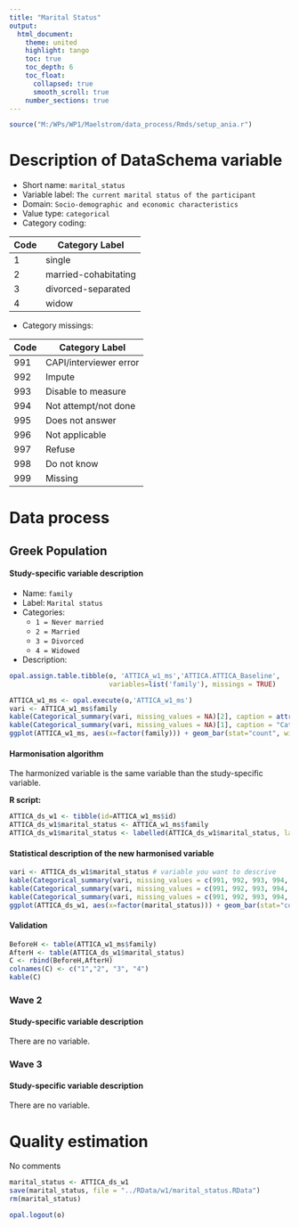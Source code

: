 ```yaml
---
title: "Marital Status"
output: 
  html_document:
    theme: united
    highlight: tango
    toc: true
    toc_depth: 6
    toc_float:
      collapsed: true
      smooth_scroll: true
    number_sections: true
---
```


<!-- ########################################################## --> 

<!-- # Installation, loading packages -->
<!-- **R script:** -->



```r
source("M:/WPs/WP1/Maelstrom/data_process/Rmds/setup_ania.r")
```

<!-- ########################################################## --> 

# Description of DataSchema variable 

* Short name: `marital_status`
* Variable label: `The current marital status of the participant`
* Domain: `Socio-demographic and economic characteristics`
* Value type: `categorical`
* Category coding:

**Code** | **Category Label**
-------- | ------------------
1        | single
2        | married-cohabitating
3        | divorced-separated
4        | widow

* Category missings: 

**Code** | **Category Label**
----| ------------------
991 | CAPI/interviewer error
992 | Impute
993 | Disable to measure
994 | Not attempt/not done
995 | Does not answer
996 | Not applicable
997 | Refuse
998 | Do not know
999 | Missing





<!-- ########################################################## --> 

# Data process
## Greek Population

#### Study-specific variable description

 

* Name: `family`
* Label: `Marital status`
* Categories: 
    + `1 = Never married`
    + `2 = Married`
    + `3 = Divorced`
    + `4 = Widowed`
    
* Description: 
```r
opal.assign.table.tibble(o, 'ATTICA_w1_ms','ATTICA.ATTICA_Baseline',
                         variables=list('family'), missings = TRUE)
```

```r
ATTICA_w1_ms <- opal.execute(o,'ATTICA_w1_ms')
vari <- ATTICA_w1_ms$family
kable(Categorical_summary(vari, missing_values = NA)[2], caption = attributes(vari)$`spss::shortName`)
kable(Categorical_summary(vari, missing_values = NA)[1], caption = "Category")
ggplot(ATTICA_w1_ms, aes(x=factor(family))) + geom_bar(stat="count", width=0.4, fill="steelblue") + xlab("family") + ylab("Frequency")
```

#### Harmonisation algorithm
The harmonized variable is the same variable than the study-specific variable.

**R script:**

```r
ATTICA_ds_w1 <- tibble(id=ATTICA_w1_ms$id)
ATTICA_ds_w1$marital_status <- ATTICA_w1_ms$family
ATTICA_ds_w1$marital_status <- labelled(ATTICA_ds_w1$marital_status, labels = c("single"=1, "married cohabitating"=2, "divorced separated"=3, "widow"=4, "Missing"=999, "Do not know"=998, "Refuse"=997, "Not applicable"=996,  "Does not answer"=995,  "Not attempt not done"=994, "Disable to measure"=993, "Impute"=992, "CAPI interviewer error"=991))
```

#### Statistical description of the new harmonised variable
```r
vari <- ATTICA_ds_w1$marital_status # variable you want to descrive
kable(Categorical_summary(vari, missing_values = c(991, 992, 993, 994, 995, 996, 997, 998, 999))[3], caption = "marital_status")
kable(Categorical_summary(vari, missing_values = c(991, 992, 993, 994, 995, 996, 997, 998, 999))[1], caption = "Category")
kable(Categorical_summary(vari, missing_values = c(991, 992, 993, 994, 995, 996, 997, 998, 999))[2], caption = "Type of missing")
ggplot(ATTICA_ds_w1, aes(x=factor(marital_status))) + geom_bar(stat="count", width=0.4, fill="steelblue") + xlab("marital_status") + ylab("Frequency")
```

#### Validation
```r
BeforeH <- table(ATTICA_w1_ms$family)
AfterH <- table(ATTICA_ds_w1$marital_status)
C <- rbind(BeforeH,AfterH)
colnames(C) <- c("1","2", "3", "4")
kable(C)
```





### Wave 2 

#### Study-specific variable description

There are no variable.




### Wave 3 

#### Study-specific variable description

There are no variable.


# Quality estimation

No comments


```r
marital_status <- ATTICA_ds_w1
save(marital_status, file = "../RData/w1/marital_status.RData")
rm(marital_status)
```


```r
opal.logout(o)
```